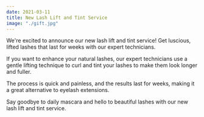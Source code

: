 ```yaml
---
date: 2021-03-11
title: New Lash Lift and Tint Service
image: "./gift.jpg"
---
```


We're excited to announce our new lash lift and tint service! Get luscious, lifted lashes that last for weeks with our expert technicians. 

If you want to enhance your natural lashes, our expert technicians use a gentle lifting technique to curl and tint your lashes to make them look longer and fuller. 

The process is quick and painless, and the results last for weeks, making it a great alternative to eyelash extensions. 

Say goodbye to daily mascara and hello to beautiful lashes with our new lash lift and tint service.

